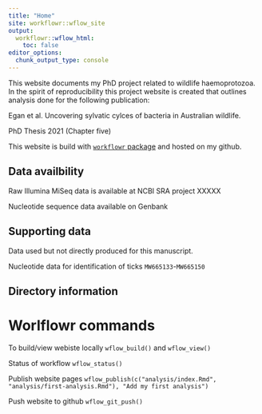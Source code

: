 ```yaml
---
title: "Home"
site: workflowr::wflow_site
output:
  workflowr::wflow_html:
    toc: false
editor_options:
  chunk_output_type: console
---
```


This website documents my PhD project related to wildlife haemoprotozoa.
In the spirit of reproducibility this project website is created that outlines analysis done for the following publication:

Egan et al. Uncovering sylvatic cylces of bacteria in Australian wildlife. 

PhD Thesis 2021 (Chapter five)

This website is build with [`workflowr` package](https://jdblischak.github.io/workflowr) and hosted on my github.

## Data availbility

Raw Illumina MiSeq data is available at NCBI SRA project XXXXX

Nucleotide sequence data available on Genbank



## Supporting data

Data used but not directly produced for this manuscript.

Nucleotide data for identification of ticks
`MW665133`-`MW665150`

## Directory information

# Worlflowr commands 

To build/view webiste locally
`wflow_build()` and `wflow_view()`

Status of workflow
`wflow_status()`

Publish website pages
`wflow_publish(c("analysis/index.Rmd", "analysis/first-analysis.Rmd"), "Add my first analysis")`

Push website to github
`wflow_git_push()`
